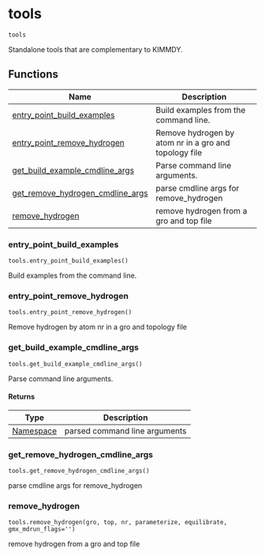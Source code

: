 # tools { #kimmdy.tools }

`tools`

Standalone tools that are complementary to KIMMDY.

## Functions

| Name | Description |
| --- | --- |
| [entry_point_build_examples](#kimmdy.tools.entry_point_build_examples) | Build examples from the command line. |
| [entry_point_remove_hydrogen](#kimmdy.tools.entry_point_remove_hydrogen) | Remove hydrogen by atom nr in a gro and topology file |
| [get_build_example_cmdline_args](#kimmdy.tools.get_build_example_cmdline_args) | Parse command line arguments. |
| [get_remove_hydrogen_cmdline_args](#kimmdy.tools.get_remove_hydrogen_cmdline_args) | parse cmdline args for remove_hydrogen |
| [remove_hydrogen](#kimmdy.tools.remove_hydrogen) | remove hydrogen from a gro and top file |

### entry_point_build_examples { #kimmdy.tools.entry_point_build_examples }

`tools.entry_point_build_examples()`

Build examples from the command line.

### entry_point_remove_hydrogen { #kimmdy.tools.entry_point_remove_hydrogen }

`tools.entry_point_remove_hydrogen()`

Remove hydrogen by atom nr in a gro and topology file

### get_build_example_cmdline_args { #kimmdy.tools.get_build_example_cmdline_args }

`tools.get_build_example_cmdline_args()`

Parse command line arguments.

#### Returns

| Type                     | Description                   |
|--------------------------|-------------------------------|
| [Namespace](`Namespace`) | parsed command line arguments |

### get_remove_hydrogen_cmdline_args { #kimmdy.tools.get_remove_hydrogen_cmdline_args }

`tools.get_remove_hydrogen_cmdline_args()`

parse cmdline args for remove_hydrogen

### remove_hydrogen { #kimmdy.tools.remove_hydrogen }

`tools.remove_hydrogen(gro, top, nr, parameterize, equilibrate, gmx_mdrun_flags='')`

remove hydrogen from a gro and top file
